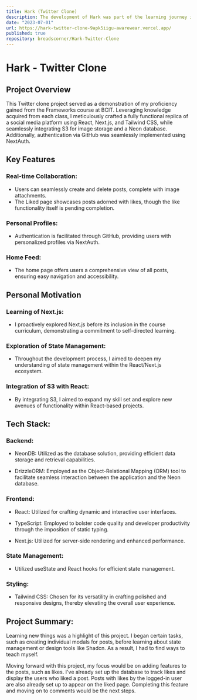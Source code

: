 ```yaml
---
title: Hark (Twitter Clone)
description: The development of Hark was part of the learning journey in a BCIT Full Stack Web Development diploma term three course. Although not a part of the curriculum this application was developed to apply knowledge acquired from each lesson in the course, resulting in a Twitter clone that offers a familiar user experience. Hark is a Twitter clone, created with React and Next.js, and enhanced by NeonDB and Drizzle ORM for data management.
date: "2023-07-01"
url: https://hark-twitter-clone-9apk5iigu-awarewear.vercel.app/
published: true
repository: breadscorner/Hark-Twitter-Clone
---
```


# Hark - Twitter Clone

## Project Overview

This Twitter clone project served as a demonstration of my proficiency gained from the Frameworks course at BCIT. Leveraging knowledge acquired from each class, I meticulously crafted a fully functional replica of a social media platform using React, Next.js, and Tailwind CSS, while seamlessly integrating S3 for image storage and a Neon database. Additionally, authentication via GitHub was seamlessly implemented using NextAuth.

## Key Features

### Real-time Collaboration:

* Users can seamlessly create and delete posts, complete with image attachments.
* The Liked page showcases posts adorned with likes, though the like functionality itself is pending completion.

### Personal Profiles:
* Authentication is facilitated through GitHub, providing users with personalized profiles via NextAuth. 

### Home Feed:
* The home page offers users a comprehensive view of all posts, ensuring easy navigation and accessibility.

## Personal Motivation

### Learning of Next.js:

* I proactively explored Next.js before its inclusion in the course curriculum, demonstrating a commitment to self-directed learning.

### Exploration of State Management:
* Throughout the development process, I aimed to deepen my understanding of state management within the React/Next.js ecosystem.

### Integration of S3 with React:
* By integrating S3, I aimed to expand my skill set and explore new avenues of functionality within React-based projects.

## Tech Stack:

### Backend:

* NeonDB:
Utilized as the database solution, providing efficient data storage and retrieval capabilities.

* DrizzleORM:
Employed as the Object-Relational Mapping (ORM) tool to facilitate seamless interaction between the application and the Neon database.

### Frontend:

* React:
Utilized for crafting dynamic and interactive user interfaces.

* TypeScript:
Employed to bolster code quality and developer productivity through the imposition of static typing.

* Next.js:
Utilized for server-side rendering and enhanced performance.

### State Management:

* Utilized useState and React hooks for efficient state management.

### Styling:

* Tailwind CSS:
Chosen for its versatility in crafting polished and responsive designs, thereby elevating the overall user experience.

## Project Summary:

Learning new things was a highlight of this project. I began certain tasks, such as creating individual modals for posts, before learning about state management or design tools like Shadcn. As a result, I had to find ways to teach myself.

Moving forward with this project, my focus would be on adding features to the posts, such as likes. I've already set up the database to track likes and display the users who liked a post. Posts with likes by the logged-in user are also already set up to appear on the liked page. Completing this feature and moving on to comments would be the next steps.
